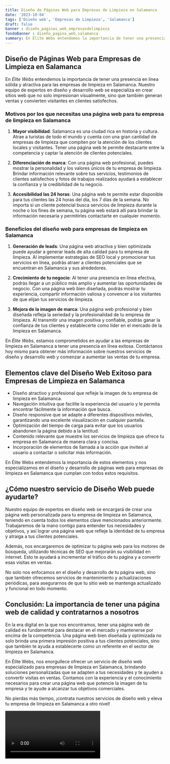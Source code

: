 ```yaml
---
title: Diseño de Páginas Web para Empresas de Limpieza en Salamanca
date: '2023-10-04'
tags: ['Diseño web', 'Empresas de Limpieza', 'Salamanca']
draft: false
banner : diseño_paginas_web_empresasdelimpieza
fondoBanner : diseño_pagina_web_salamanca
summary: En Élite Webs entendemos la importancia de tener una presencia en línea sólida y atractiva para las empresas de limpieza en Salamanca. Nuestro equipo de expertos en diseño y desarrollo web se especializa en crear sitios web que no solo impresionan visualmente, sino que también generan ventas y convierten visitantes en clientes satisfechos.
---
```


## Diseño de Páginas Web para Empresas de Limpieza en Salamanca

En *Élite Webs* entendemos la importancia de tener una presencia en línea sólida y atractiva para las empresas de limpieza en Salamanca. Nuestro equipo de expertos en diseño y desarrollo web se especializa en crear sitios web que no solo impresionan visualmente, sino que también generan ventas y convierten visitantes en clientes satisfechos.

### Motivos por los que necesitas una página web para tu empresa de limpieza en Salamanca

1. **Mayor visibilidad**: Salamanca es una ciudad rica en historia y cultura. Atrae a turistas de todo el mundo y cuenta con una gran cantidad de empresas de limpieza que compiten por la atención de los clientes locales y visitantes. Tener una página web te permite destacarte entre la competencia y captar la atención de clientes potenciales.

2. **Diferenciación de marca**: Con una página web profesional, puedes mostrar la personalidad y los valores únicos de tu empresa de limpieza. Brindar información relevante sobre tus servicios, testimonios de clientes satisfechos y fotos de trabajos realizados ayudará a establecer la confianza y la credibilidad de tu negocio.

3. **Accesibilidad las 24 horas**: Una página web te permite estar disponible para tus clientes las 24 horas del día, los 7 días de la semana. No importa si un cliente potencial busca servicios de limpieza durante la noche o los fines de semana, tu página web estará allí para brindar la información necesaria y permitirles contactarte en cualquier momento.

### Beneficios del diseño web para empresas de limpieza en Salamanca

1. **Generación de leads**: Una página web atractiva y bien optimizada puede ayudar a generar leads de alta calidad para tu empresa de limpieza. Al implementar estrategias de SEO local y promocionar tus servicios en línea, podrás atraer a clientes potenciales que se encuentran en Salamanca y sus alrededores.

2. **Crecimiento de tu negocio**: Al tener una presencia en línea efectiva, podrás llegar a un público más amplio y aumentar las oportunidades de negocio. Con una página web bien diseñada, podrás mostrar tu experiencia, compartir información valiosa y convencer a los visitantes de que elijan tus servicios de limpieza.

3. **Mejora de la imagen de marca**: Una página web profesional y bien diseñada refleja la seriedad y la profesionalidad de tu empresa de limpieza. Al transmitir una imagen positiva y confiable, podrás ganar la confianza de tus clientes y establecerte como líder en el mercado de la limpieza en Salamanca.

En *Élite Webs*, estamos comprometidos en ayudar a las empresas de limpieza en Salamanca a tener una presencia en línea exitosa. Contáctanos hoy mismo para obtener más información sobre nuestros servicios de diseño y desarrollo web y comenzar a aumentar las ventas de tu empresa.

<GifSeo />

<Cta />

## Elementos clave del Diseño Web Exitoso para Empresas de Limpieza en Salamanca

- Diseño atractivo y profesional que refleje la imagen de tu empresa de limpieza en Salamanca.
- Navegación intuitiva que facilite la experiencia del usuario y le permita encontrar fácilmente la información que busca.
- Diseño responsive que se adapte a diferentes dispositivos móviles, garantizando una excelente visualización en cualquier pantalla.
- Optimización del tiempo de carga para evitar que los usuarios abandonen la página debido a la lentitud.
- Contenido relevante que muestre los servicios de limpieza que ofrece tu empresa en Salamanca de manera clara y concisa.
- Incorporación de elementos de llamada a la acción que inviten al usuario a contactar o solicitar más información.

En Élite Webs entendemos la importancia de estos elementos y nos especializamos en el diseño y desarrollo de páginas web para empresas de limpieza en Salamanca que cumplan con todos estos requisitos.

## ¿Cómo nuestro servicio de Diseño Web puede ayudarte?

Nuestro equipo de expertos en diseño web se encargará de crear una página web personalizada para tu empresa de limpieza en Salamanca, teniendo en cuenta todos los elementos clave mencionados anteriormente. Trabajaremos de la mano contigo para entender tus necesidades y objetivos, y así lograr una página web que refleje la identidad de tu empresa y atraiga a tus clientes potenciales.

Además, nos encargaremos de optimizar tu página web para los motores de búsqueda, utilizando técnicas de SEO que mejorarán su visibilidad en internet. Esto te ayudará a incrementar el tráfico de tu página y a convertir esas visitas en ventas.

No solo nos enfocamos en el diseño y desarrollo de tu página web, sino que también ofrecemos servicios de mantenimiento y actualizaciones periódicas, para asegurarnos de que tu sitio web se mantenga actualizado y funcional en todo momento.

## Conclusión: La importancia de tener una página web de calidad y contratarnos a nosotros

En la era digital en la que nos encontramos, tener una página web de calidad es fundamental para destacar en el mercado y mantenerse por encima de la competencia. Una página web bien diseñada y optimizada no solo brinda una primera impresión positiva a tus clientes potenciales, sino que también te ayuda a establecerte como un referente en el sector de limpieza en Salamanca.

En Élite Webs, nos enorgullece ofrecer un servicio de diseño web especializado para empresas de limpieza en Salamanca, brindando soluciones personalizadas que se adapten a tus necesidades y te ayuden a convertir visitas en ventas. Contamos con la experiencia y el conocimiento necesarios para crear una página web que potencie la imagen de tu empresa y te ayude a alcanzar tus objetivos comerciales.

No pierdas más tiempo, ¡contrata nuestros servicios de diseño web y eleva tu empresa de limpieza en Salamanca a otro nivel!

<Video />

<CtaBot job='Empresas de Limpieza' city='Salamanca'/>

<Gmaps query='Salamanca+españa+maps' />